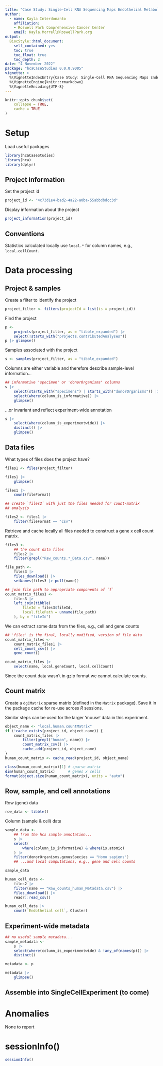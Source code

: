 ```yaml
---
title: "Case Study: Single-Cell RNA Sequencing Maps Endothelial Metabolic Plasticity in Pathological Angiogenesis"
author:
  - name: Kayla Interdonanto
    affiliation:
    - Roswell Park Comprehensive Cancer Center
    email: Kayla.Morrell@RoswellPark.org
output:
  BiocStyle::html_document:
    self_contained: yes
    toc: true
    toc_float: true
    toc_depth: 2
date: "4 November 2022"
package: "hcaCaseStudies 0.0.0.9005"
vignette: >
  %\VignetteIndexEntry{Case Study: Single-Cell RNA Sequencing Maps Endothelial Metabolic Plasticity in Pathological Angiogenesis }
  %\VignetteEngine{knitr::rmarkdown}
  %\VignetteEncoding{UTF-8}
---
```


```r
knitr::opts_chunk$set(
    collapse = TRUE,
    cache = TRUE
)
```

# Setup

Load useful packages

```r
library(hcaCaseStudies)
library(hca)
library(dplyr)
```

## Project information

Set the project id

```r
project_id <- "4c73d1e4-bad2-4a22-a0ba-55abbdbdcc3d"
```

Display information about the project

```r
project_information(project_id)
```

## Conventions

Statistics calculated locally use `local.*` for column names, e.g.,
`local.cellCount`.

# Data processing

## Project & samples

Create a filter to identify the project

```r
project_filter <- filters(projectId = list(is = project_id))
```

Find the project

```r
p <-
    projects(project_filter, as = "tibble_expanded") |>
    select(!starts_with("projects.contributedAnalyses"))
p |> glimpse()
```

Samples associated with the project

```r
s <- samples(project_filter, as = "tibble_expanded")
```

Columns are either variable and therefore describe sample-level
information...

```r
## informative 'specimen' or 'donorOrganisms' columns
s |>
    select(starts_with("specimens") | starts_with("donorOrganisms")) |>
    select(where(column_is_informative)) |>
    glimpse()
```

...or invariant and reflect experiment-wide annotation

```r
s |>
    select(where(column_is_experimentwide)) |>
    distinct() |>
    glimpse()
```

## Data files

What types of files does the project have?

```r
files1 <- files(project_filter)

files1 |>
    glimpse()

files1 |>
    count(fileFormat)

## create `files2` with just the files needed for count-matrix
## analysis

files2 <- files1 |>
    filter(fileFormat == "csv")
```

Retrieve and cache locally all files needed to construct a gene x cell
count matrix.

```r
files3 <-
    ## the count data files
    files2 |>
    filter(grepl("Raw_counts.*_Data.csv", name))

file_path <-
    files3 |>
    files_download() |>
    setNames(files3 |> pull(name))

## join file path to appropriate components of `f`
count_matrix_files1 <-
    files3 |>
    left_join(tibble(
        fileId = files3$fileId,
        local.filePath = unname(file_path)
    ), by = "fileId")
```

We can extract some data from the files, e.g., cell and gene counts

```r
## 'files' is the final, locally modified, version of file data
count_matrix_files <-
    count_matrix_files1 |>
    cell_count_csv() |>
    gene_count()

count_matrix_files |>
    select(name, local.geneCount, local.cellCount)
```

Since the count data wasn't in gzip format we cannot calculate counts.

## Count matrix

Create a `dgCMatrix` sparse matrix (defined in the `Matrix`
package). Save it in the package cache for re-use across _R_ sessions.

Similar steps can be used for the larger 'mouse' data in this
experiment.

<!--
add `eval = !nzchar(Sys.getenv("GITHUB_ACTIONS"))` if requires
more than 7 GB
-->

```r
object_name <- "local.human.countMatrix"
if (!cache_exists(project_id, object_name)) {
    count_matrix_files |>
        filter(grepl("human", name)) |>
        count_matrix_csv() |>
        cache_add(project_id, object_name)
}
human_count_matrix <- cache_read(project_id, object_name)

class(human_count_matrix)[1] # sparse matrix
dim(human_count_matrix)      # genes x cells
format(object.size(human_count_matrix), units = "auto")
```

## Row, sample, and cell annotations

Row (gene) data

```r
row_data <- tibble()
```

Column (sample & cell) data

```r
sample_data <-
    ## from the hca sample annotation...
    s |>
    select(
        where(column_is_informative) & where(is.atomic)
    ) |>
    filter(donorOrganisms.genusSpecies == "Homo sapiens")
    ## ...and local computations, e.g., gene and cell counts

sample_data
```

```r
human_cell_data <-
    files2 |>
    filter(name == "Raw_counts_human_Metadata.csv") |>
    files_download() |>
    readr::read_csv()

human_cell_data |>
    count(`Endothelial cell`, Cluster)
```

## Experiment-wide metadata

```r
## no useful sample_metadata...
sample_metadata <-
    s |>
    select(where(column_is_experimentwide) & !any_of(names(p))) |>
    distinct()

metadata <- p

metadata |>
    glimpse()
```

## Assemble into SingleCellExperiment (to come)

# Anomalies

None to report

# sessionInfo() {.unnumbered}

```r
sessionInfo()
```
